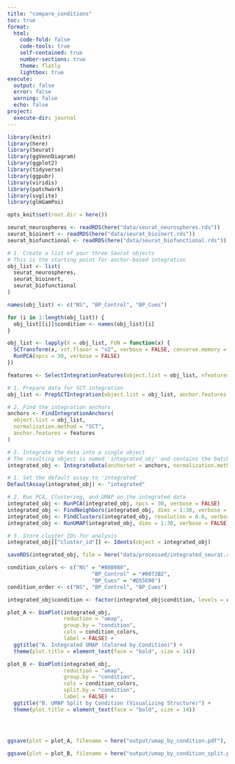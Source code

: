 ```yaml
---
title: "compare_conditions"
toc: true
format:
  html:
    code-fold: false
    code-tools: true
    self-contained: true
    number-sections: true
    theme: flatly
    lightbox: true
execute: 
  output: false
  error: false
  warning: false
  echo: false
project:
  execute-dir: journal
---
```


```r
library(knitr)
library(here)
library(Seurat)
library(ggVennDiagram)
library(ggplot2)
library(tidyverse)
library(ggpubr)
library(viridis)
library(patchwork)
library(svglite)
library(glmGamPoi)

opts_knit$set(root.dir = here())
```

```r
seurat_neurospheres <- readRDS(here("data/seurat_neurospheres.rds"))
seurat_bioinert <- readRDS(here("data/seurat_bioinert.rds"))
seurat_biofunctional <- readRDS(here("data/seurat_biofunctional.rds"))
```

```r
# 1. Create a list of your three Seurat objects
# This is the starting point for anchor-based integration
obj_list <- list(
  seurat_neurospheres,
  seurat_bioinert,
  seurat_biofunctional
)

names(obj_list) <- c("NS", "BP_Control", "BP_Cues")

for (i in 1:length(obj_list)) {
  obj_list[[i]]$condition <- names(obj_list)[i]
}

obj_list <- lapply(X = obj_list, FUN = function(x) {
  SCTransform(x, vst.flavor = "v2", verbose = FALSE, conserve.memory = TRUE) %>%
  RunPCA(npcs = 30, verbose = FALSE)
})

features <- SelectIntegrationFeatures(object.list = obj_list, nfeatures = 2000)
```

```r
# 1. Prepare data for SCT integration
obj_list <- PrepSCTIntegration(object.list = obj_list, anchor.features = features)

# 2. Find the integration anchors
anchors <- FindIntegrationAnchors(
  object.list = obj_list,
  normalization.method = "SCT",
  anchor.features = features
)

# 3. Integrate the data into a single object
# The resulting object is named 'integrated_obj' and contains the batch-corrected 'integrated' assay.
integrated_obj <- IntegrateData(anchorset = anchors, normalization.method = "SCT")
```

```r
# 1. Set the default assay to 'integrated'
DefaultAssay(integrated_obj) <- "integrated"

# 2. Run PCA, Clustering, and UMAP on the integrated data
integrated_obj <- RunPCA(integrated_obj, npcs = 30, verbose = FALSE)
integrated_obj <- FindNeighbors(integrated_obj, dims = 1:30, verbose = FALSE)
integrated_obj <- FindClusters(integrated_obj, resolution = 0.6, verbose = FALSE)
integrated_obj <- RunUMAP(integrated_obj, dims = 1:30, verbose = FALSE)

# 3. Store cluster IDs for analysis
integrated_obj[["cluster_id"]] <- Idents(object = integrated_obj)
```

```r
saveRDS(integrated_obj, file = here("data/processed/integrated_seurat.rds"))
```

```r
condition_colors <- c("NS" = "#808080",      
                           "BP_Control" = "#0072B2", 
                           "BP_Cues" = "#D55E00") 
condition_order <- c("NS", "BP_Control", "BP_Cues")

integrated_obj$condition <- factor(integrated_obj$condition, levels = condition_order)

plot_A <- DimPlot(integrated_obj, 
                  reduction = "umap", 
                  group.by = "condition",
                  cols = condition_colors,
                  label = FALSE) + 
  ggtitle("A. Integrated UMAP (Colored by Condition)") +
  theme(plot.title = element_text(face = "bold", size = 14))

plot_B <- DimPlot(integrated_obj, 
                  reduction = "umap", 
                  group.by = "condition",
                  cols = condition_colors, 
                  split.by = "condition",
                  label = FALSE) +
  ggtitle("B. UMAP Split by Condition (Visualizing Structure)") +
  theme(plot.title = element_text(face = "bold", size = 14))




ggsave(plot = plot_A, filename = here("output/umap_by_condition.pdf"), height = 8, width = 10)

ggsave(plot = plot_B, filename = here("output/umap_by_condition_split.pdf"), height = 8, width = 10)
```



